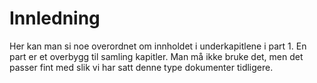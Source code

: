 # Innledning

Her kan man si noe overordnet om innholdet i underkapitlene i part 1. En part er et overbygg til samling kapitler. Man må ikke bruke det, men det passer fint med slik vi har satt denne type dokumenter tidligere. 